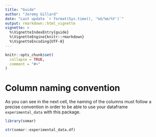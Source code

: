 ```yaml
---
title: "Guide"
author: "Jeremy Gillard"
date: "Last update `r format(Sys.time(), '%d/%m/%Y')`"
output: rmarkdown::html_vignette
vignette: >
  %\VignetteIndexEntry{guide}
  %\VignetteEngine{knitr::rmarkdown}
  %\VignetteEncoding{UTF-8}
---
```


```r
knitr::opts_chunk$set(
  collapse = TRUE,
  comment = "#>"
)
```

# Column naming convention

As you can see in the next cell, the naming of the columns must follow a precise convention in order to be able to use your dataframe `experimental_data` with this package.

```r
library(somar)

str(somar::experimental_data.df)
```
